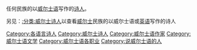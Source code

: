 任何民族的以[[威尔士语|威尔士语]]写作的[[诗人|诗人]]。

另见：[[:分类:威尔士诗人|:分类:威尔士诗人]]以查看[[威尔士|威尔士]]民族的以威尔士语或[[英语|英语]]写作的诗人 

[[Category:各语言诗人|Category:各语言诗人]]
[[Category:威尔士诗人|Category:威尔士诗人]]
[[Category:威尔士语作家|Category:威尔士语作家]]
[[Category:威尔士语文学|Category:威尔士语文学]]
[[Category:威尔士语各职业|Category:威尔士语各职业]]
[[Category:说威尔士语的人|Category:说威尔士语的人]]